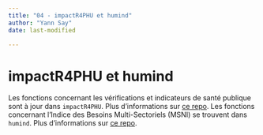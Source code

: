 ```yaml
---
title: "04 - impactR4PHU et humind"
author: "Yann Say"
date: last-modified

---
```


# impactR4PHU et humind

Les fonctions concernant les vérifications et indicateurs de santé publique sont à jour dans `impactR4PHU`. Plus d'informations sur [ce repo](https://github.com/impact-initiatives/impactR4PHU).
Les fonctions concernant l'Indice des Besoins Multi-Sectoriels (MSNI) se trouvent dans `humind`. Plus d'informations sur [ce repo](https://github.com/impact-initiatives-hppu/humind).


